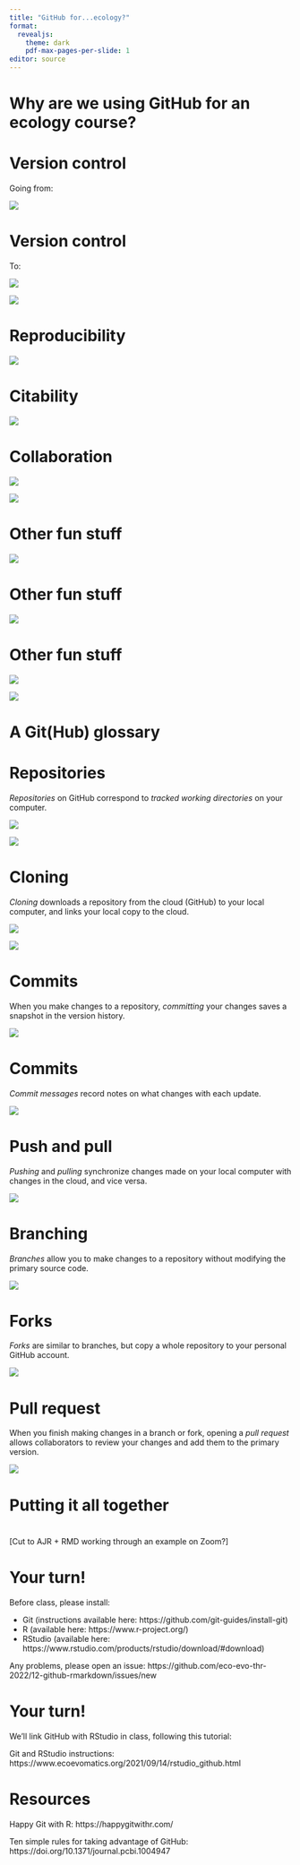 ```yaml
---
title: "GitHub for...ecology?"
format:
  revealjs:
    theme: dark
    pdf-max-pages-per-slide: 1
editor: source
---
```


# Why are we using GitHub for an ecology course?

# Version control

Going from:

![](yikes.png){fig-alt="A data directory with many similar filenames like \"Final_FINAL.R\"" fig-align="center"}

# Version control

To:

::: {layout-ncol="2"}
![](sq1_gh.png){fig-alt="A data directory with many similar filenames like \"Final_FINAL.R\""}

![](sq1_dir.png){fig-alt="A data directory with many similar filenames like \"Final_FINAL.R\""}
:::

# Reproducibility

![](clone_page.png){fig-alt="A data directory with many similar filenames like \"Final_FINAL.R\""}

# Citability

![](doi.png){fig-alt="A data directory with many similar filenames like \"Final_FINAL.R\""}

# Collaboration

::: {layout-ncol="2"}
![](pr.png){fig-alt="A data directory with many similar filenames like \"Final_FINAL.R\""}

![](contributors.png){fig-alt="A data directory with many similar filenames like \"Final_FINAL.R\""}
:::

# Other fun stuff

![](task_tracking.png){fig-alt="A data directory with many similar filenames like \"Final_FINAL.R\""}

# Other fun stuff

![](project_board.png){fig-alt="A data directory with many similar filenames like \"Final_FINAL.R\""}

# Other fun stuff

::: {layout-ncol="2"}
![](rmd_site.png){fig-alt="A data directory with many similar filenames like \"Final_FINAL.R\""}

![](eem_site.png){fig-alt="A data directory with many similar filenames like \"Final_FINAL.R\""}
:::

# A Git(Hub) glossary

# Repositories


*Repositories* on GitHub correspond to *tracked working directories* on your computer.

::: {layout-ncol="2"}
![](repos_online.png){fig-alt="A data directory with many similar filenames like \"Final_FINAL.R\""}

![](repos_dirs.png){fig-alt="A data directory with many similar filenames like \"Final_FINAL.R\""}
:::


# Cloning

*Cloning* downloads a repository from the cloud (GitHub) to your local computer, and links your local copy to the cloud.


::: {layout-ncol="2"}
![](clone.png){fig-alt="A data directory with many similar filenames like \"Final_FINAL.R\""}

![](gh_rmd_dir.png){fig-alt="A data directory with many similar filenames like \"Final_FINAL.R\""}
:::


# Commits


::: {layout-ncol="2"}

When you make changes to a repository, *committing* your changes saves a snapshot in the version history.

![](commits.png){fig-alt="A data directory with many similar filenames like \"Final_FINAL.R\""}
:::

# Commits

::: {layout-ncol="2"}


*Commit messages* record notes on what changes with each update.

![](commits.png){fig-alt="A data directory with many similar filenames like \"Final_FINAL.R\""}
:::

# Push and pull

*Pushing* and *pulling* synchronize changes made on your local computer with changes in the cloud, and vice versa.


![](push_pull.png){fig-alt="The push and pull buttons in RStudio"}


# Branching
::: {layout-ncol="2"}

*Branches* allow you to make changes to a repository without modifying the primary source code.

![](branch1.png){fig-alt="A page with branches in GitHub"}
:::

# Forks

::: {layout-ncol="2"}


*Forks* are similar to branches, but copy a whole repository to your personal GitHub account. 

![](fork.png){fig-alt="A forked repository in GitHub"}

:::

# Pull request

::: {layout-ncol="2"}

When you finish making changes in a branch or fork, opening a *pull request* allows collaborators to review your changes and add them to the primary version.

![](pr_2.png){fig-alt="A pull request in GitHub"}
:::

# Putting it all together

#

[Cut to AJR + RMD working through an example on Zoom?]

# Your turn!

Before class, please install:

* Git (instructions available here: https://github.com/git-guides/install-git)
* R (available here: https://www.r-project.org/)
* RStudio (available here: https://www.rstudio.com/products/rstudio/download/#download)

Any problems, please open an issue: https://github.com/eco-evo-thr-2022/12-github-rmarkdown/issues/new

# Your turn!

We'll link GitHub with RStudio in class, following this tutorial:

Git and RStudio instructions: https://www.ecoevomatics.org/2021/09/14/rstudio_github.html

# Resources

Happy Git with R: https://happygitwithr.com/

Ten simple rules for taking advantage of GitHub: https://doi.org/10.1371/journal.pcbi.1004947
